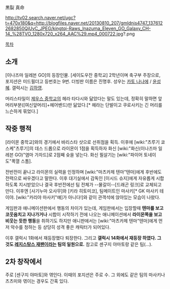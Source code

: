 黒裂 真命

http://tv02.search.naver.net/ugc?t=470x180&q=http://blogfiles.naver.net/20130810_207/gmldnjs4747_1376122682850QjUvC_JPEG/kingtqi-Raws_Inazuma_Eleven_GO_Galaxy_CH-14_%28TVO_1280x720_x264_AAC%29.mp4_000722.jpg?.png

[[목차]]

== 소개 ==
[이나즈마 일레븐 GO]의 등장인물. [세이도우잔 중학교] 2학년이며 축구부 주장으로, 포지션은 미드필더고 등번호는 9번. 더빙판 이름은 진명후. 성우는  [[카토 나나에]] / [[윤성혜]]. 갤럭시는 [[김하영]]. 

머리스타일이 [[제우스 중학교]]의 헤라 타다시와 닮았다는 말도 있는데, 정확히 말하면 앞머리부분([여신앞머리]+헤어밴드)만 닮았다.[* 헤라는 단발이고 쿠로사키는 긴 머리를 느슨하게 묶었다.] 

== 작중 행적 ==
[라이몬 중학교]와의 경기에서 바리스타 샷으로 선취점을 획득. 이후에 [wiki:"츠루기 쿄스케"츠루기]의 데스 드롭으로 라이몬이 1점을 획득하자 화신 [wiki:"화신(이나즈마 일레븐 GO)"염마 가자드]로 2점째 슛을 넣는다. 화신 필살기는 [wiki:"파이어 토네이도"폭열 스톰].

전반전이 끝나고 라이몬의 실력을 인정하며 [wiki:"마츠카제 텐마"텐마]에게 후반에도 전력으로 싸우겠다고 말한다. 이후 대기실에서 감독인 [이시드 슈지]에게 자유롭게 시합하도록 지시받았으나 결국 후반전에선 팀 전체가 --물갈이--[드래곤 링크]로 교체되고 만다. 이후엔 [사기누마 오사무]와 [키라 히토미코], 팀메이트인 마사키[* GK 마사키 테이야. [wiki:"카리야 마사키"얘]가 아니다!]와 같이 관객석에 앉아있는 모습이 나왔다.

게임판과 애니메이션판에서 행동의 차이가 있는데, 게임판에서는 입장할때 '''텐마를 보고 코웃음치고 지나가거나''' 시합이 시작하기 전에 나오는 애니메이션에서 '''라이몬쪽을 보고 비웃는 듯한 행동'''을 취하기도 하지만 애니판에서는 [wiki:"마츠카제 텐마"텐마]에게 먼저 악수를 청하는 등 상당히 성격 좋은 캐릭터가 되어있다.

이후 갤럭시 1화에서 재등장했다 퇴장한다. 그리고 '''갤럭시 14화에서 재등장 하였다. 그것도 [[레지스탕스 재팬]]이라는 팀의 일원으로.''' 참고로 센구지 야마토랑 같은 팀(...). 

== 2차 창작에서 ==
주로 [센구지 야마토]와 엮인다. 이때의 포지션은 주로 수. 그 외에도 같은 팀의 마사키나 츠츠미와 엮이는 경우도 간혹 있다.
